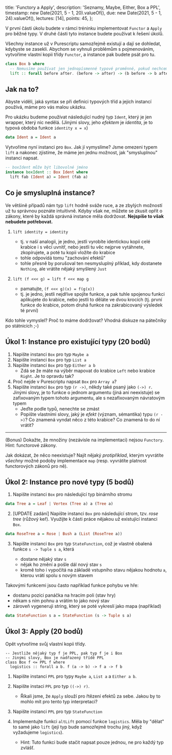   title: 'Functory a Apply',
  description: 'Seznamy, Maybe, Either, Box a PPL',
  timestamp: new Date(2021, 5 - 1, 20).valueOf(),
  due: new Date(2021, 5 - 1, 24).valueOf(),
  lectures: [14],
  points: 45,
};

V první části úkolu budete v rámci tréninku implementovat `Functor` a `Apply` pro běžné typy. V druhé části tyto instance budete používat k řešení úkolů.

Všechny instance už v Purescriptu samozřejmě existují a dají se dohledat, kdybyste se zasekli. Abychom se vyhnuli problémům s pojmenováním, vytvoříme vlastní kopii třídy `Functor`, a instance pak budete psát pro tu.

```hs
class Box b where
  -- Nemusíme používat jen jednopísmenné typové proměnné, pokud nechceme
  lift :: forall before after. (before -> after) -> (b before -> b after)
```

## Jak na to?

Abyste viděli, jaká syntax se při definici typových tříd a jejich instancí používá, máme pro vás malou ukázku.

Pro ukázku budeme používat následující nudný typ `Ident`, který je jen wrapper, který nic nedělá. (Jinými slovy, jeho _efektem_ je _identita_, je to typová obdoba funkce `identity x = x`)

```hs
data Ident a = Ident a
```

Vytvoříme nyní instanci pro `Box`. Jak jí vymyslíme? Jsme omezeni typem `lift` a nakonec zjistíme, že máme jen jednu možnost, jak "smysluplnou" instanci napsat.

```hs
-- boxIdent může být libovolné jméno
instance boxIdent :: Box Ident where
  lift fab (Ident a) = Ident (fab a)
```

## Co je smysluplná instance?

Ve většině případů nám typ `lift` hodně sváže ruce, a ze zbylých možností už tu správnou poznáte intuitivně. Kdyby však ne, můžete se zkusit opřít o zákony, které by každá správná instance měla dodržovat. **Nejspíše to však nebudete potřebovat.**

1.  `lift identity = identity`

    - tj. v naší analogii, je jedno, jestli vyrobíte identickou kopii celé krabice i s věcí uvnitř, nebo jestli tu věc nejprve vytáhnete, zkopírujete, a poté tu kopii vložíte do krabice
    - tohle odpovídá tomu "zachování efektů"
    - tohle přesně by porušoval ten nesmysluplný příklad, kdy dostanete `Nothing`, ale vrátíte nějaký smyšlený `Just`

2.  `lift (f <<< g) = lift f <<< map g`
    - pamatujte, `(f <<< g)(x) = f(g(x))`
    - tj. je jedno, jestli nejdříve spojíte funkce, a pak tuhle spojenou funkci aplikujete do krabice, nebo jestli to děláte ve dvou krocích (tj. první funkce do krabice, potom druhá funkce na zakrabicovaný výsledek té první)

Kdo tohle vymyslel? Proč to máme dodržovat? Vhodná diskuze na pátečníky po státnicích ;-)

## Úkol 1: Instance pro existující typy (20 bodů)

1. Napište instanci `Box` pro typ `Maybe a`
2. Napište instanci `Box` pro typ `List a`
3. Napište instanci `Box` pro typ `Either a b`
   - Zdá se že máte na výběr mapovat do krabice `Left` nebo krabice `Right`. Je to opravdu tak?
4. Proč nejde v Purescriptu napsat `Box` pro `Array a`?
5. Napište instanci `Box` pro typ `(r ->)`, někdy také psaný jako `(->) r`. Jinými slovy, je to funkce o jednom argumentu (jiná ani neexistuje) se zafixovaným typem tohoto argumentu, ale s nezafixovaným návratovým typem
   - Jeďte podle typů, nenechte se zmást
   - Popište vlastními slovy, jaký je _efekt_ (význam, sémantika) typu `(r ->)`? Co znamená vyndat něco z této krabice? Co znamená to do ní vrátit?

---

(Bonus) Dokažte, že množiny (nezávisle na implementaci) nejsou `Functory`. Hint: functorové zákony.

Jak dokázat, že něco neexistuje? Najít nějaký _protipříklad_, kterým vyvrátíte _všechny_ možné podoby implementace `map` (resp. vyvrátíte platnost functorových zákonů pro ně).

## Úkol 2: Instance pro nové typy (5 bodů)

1. Napište instanci `Box` pro následující typ binárního stromu

```hs
data Tree a = Leaf | Vertex (Tree a) a (Tree a)
```

2. [UPDATE zadání] Napište instanci `Box` pro následující strom, tzv. _rose tree_ (růžový keř). Využijte k části práce nějakou už existující instanci `Box`.

```hs
data RoseTree a = Rose | Bush a (List (RoseTree a))
```

3. Napište instanci `Box` pro typ `StateFunction`, což je vlastně obalená funkce `s -> Tuple s a`, která

   - dostane nějaký stav `s`
   - nějak ho změní a pošle dál nový stav `s`
   - kromě toho i vypočítá na základě vstupního stavu nějakou hodnotu `a`, kterou vrátí spolu s novým stavem

Takovými funkcemi jsou často například funkce pohybu ve hře:

- dostanu pozici panáčka na hracím poli (stav hry)
- někam s ním pohnu a vrátím to jako nový stav
- zároveň vygeneruji string, který se poté vykreslí jako mapa (například)

```hs
data StateFunction s a = StateFunction (s -> Tuple s a)
```

## Úkol 3: Apply (20 bodů)

Opět vytvoříme svůj vlastní kopii třídy.

```
-- Jestliže nějaký typ f je PPL, pak typ f je i Box
-- Jinými slovy, Box je nadřazený třídě PPL
class Box f <= PPL f where
  logistics :: forall a b. f (a -> b) -> f a -> f b
```

1. Napište instanci `PPL` pro typy `Maybe a`, `List a` a `Either a b`.
2. Napište instaci `PPL` pro typ `((->) r)`.

   - Říkali jsme, že `Apply` slouží pro řtězení efektů za sebe. Jakou by to mohlo mít pro tento typ interpretaci?

3. Napište instanci `PPL` pro typ `StateFunction`

4. Implementujte funkci `altLift` pomocí funkce `logistics`. Měla by "dělat" to samé jako `lift` (její typ bude samozřejmě trochu jiný, když vyžadujeme `logistics`).
   - Hint: Tuto funkci bude stačit napsat pouze jednou, ne pro každý typ zvlášť.
